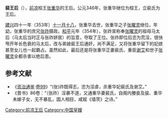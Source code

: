 {{no footnotes|time=2018-01-20T11:06:09+00:00}}
'''裴王后'''（{{bd||？|354年||catIdx=P}}），[[前凉|前凉]]桓王[[张重华|张重华]]的王后。公元346年，张重华继位为桓王，立裴氏为王后。

[[建兴|建兴]]四十一年（353年）[[十一月十八|十一月十八]]，张重华去世，张重华之子[[张曜灵|张曜灵]]继位，年幼，张重华的庶兄[[张祚|张祚]]摄政。[[和平|和平]]元年（354年），张祚宣称奉[[张曜灵|张曜灵]]的祖母马太后（马太后当时正与张祚姘居）的旨意，夺取了王位。张祚即位后恣为荒淫，很快甩开年长色衰的马太后，改与弟媳裴王后通奸，尚不满足，又将张重华留下的妃嫔甚至女儿也一起霸占。虽然如此，最后还是将张重华正妻裴氏、重臣[[谢艾|谢艾]]和世子[[张曜灵|张曜灵]]全都杀害以绝后患。

==参考文献==
*《[[资治通鉴|资治通鉴]]·[[s:資治通鑑/卷099|卷99]]》“(张)祚既得志，恣为淫虐，杀重华妃裴氏及谢艾。”
*《晋书》86卷：“（张祚）淫暴不道，又通重华妻裴氏，自阁内媵妾及骏、重华未嫁子女，无不暴乱，国人相目，咸赋《墙茨》之诗。”


{{start box}} 
{{s-before|[[严王后|严王后]]}} 
{{s-title|[[:Category:前凉王后|前凉王后]]|346年？—354年}} 
{{s-after|[[辛王后_(张祚)|辛王后]]}} 
{{end box}}

{{十六國涼國及夏國皇后}}

[[Category:前凉王后|Category:前凉王后]]
[[Category:中国皇嫂|Category:中国皇嫂]]